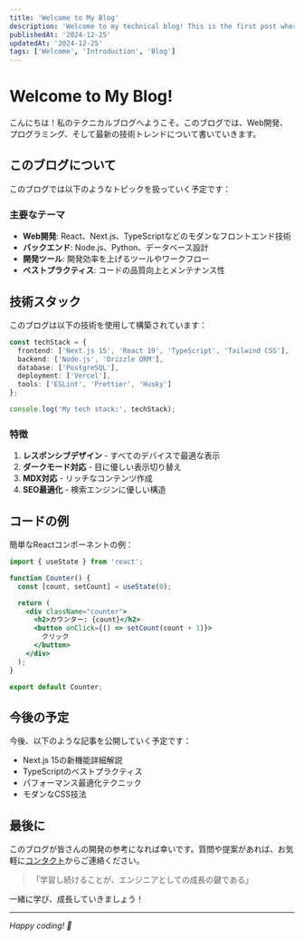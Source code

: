 ```yaml
---
title: 'Welcome to My Blog'
description: 'Welcome to my technical blog! This is the first post where I introduce myself and what you can expect to find here.'
publishedAt: '2024-12-25'
updatedAt: '2024-12-25'
tags: ['Welcome', 'Introduction', 'Blog']
---
```


# Welcome to My Blog!

こんにちは！私のテクニカルブログへようこそ。このブログでは、Web開発、プログラミング、そして最新の技術トレンドについて書いていきます。

## このブログについて

このブログでは以下のようなトピックを扱っていく予定です：

### 主要なテーマ

- **Web開発**: React、Next.js、TypeScriptなどのモダンなフロントエンド技術
- **バックエンド**: Node.js、Python、データベース設計
- **開発ツール**: 開発効率を上げるツールやワークフロー
- **ベストプラクティス**: コードの品質向上とメンテナンス性

## 技術スタック

このブログは以下の技術を使用して構築されています：

```typescript
const techStack = {
  frontend: ['Next.js 15', 'React 19', 'TypeScript', 'Tailwind CSS'],
  backend: ['Node.js', 'Drizzle ORM'],
  database: ['PostgreSQL'],
  deployment: ['Vercel'],
  tools: ['ESLint', 'Prettier', 'Husky']
};

console.log('My tech stack:', techStack);
```

### 特徴

1. **レスポンシブデザイン** - すべてのデバイスで最適な表示
2. **ダークモード対応** - 目に優しい表示切り替え
3. **MDX対応** - リッチなコンテンツ作成
4. **SEO最適化** - 検索エンジンに優しい構造

## コードの例

簡単なReactコンポーネントの例：

```jsx
import { useState } from 'react';

function Counter() {
  const [count, setCount] = useState(0);

  return (
    <div className="counter">
      <h2>カウンター: {count}</h2>
      <button onClick={() => setCount(count + 1)}>
        クリック
      </button>
    </div>
  );
}

export default Counter;
```

## 今後の予定

今後、以下のような記事を公開していく予定です：

- Next.js 15の新機能詳細解説
- TypeScriptのベストプラクティス
- パフォーマンス最適化テクニック
- モダンなCSS技法

## 最後に

このブログが皆さんの開発の参考になれば幸いです。質問や提案があれば、お気軽に[コンタクト](/contact)からご連絡ください。

> 「学習し続けることが、エンジニアとしての成長の鍵である」

一緒に学び、成長していきましょう！

---

*Happy coding! 🚀* 